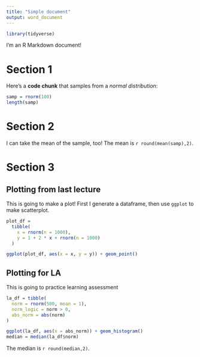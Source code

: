 ```yaml
---
title: "Simple document"
output: word_document
---
```


```r
library(tidyverse)
```


I'm an R Markdown document!

# Section 1

Here's a **code chunk** that samples from 
a _normal distribution_:

```r
samp = rnorm(100)
length(samp)
```

# Section 2

I can take the mean of the sample, too!
The mean is `r round(mean(samp),2)`.

# Section 3

## Plotting from last lecture
This is going to make a plot! First I generate a dataframe, then use `ggplot` to make scatterplot.

```r
plot_df = 
  tibble(
    x = rnorm(n = 1000),
    y = 1 + 2 * x + rnorm(n = 1000)
  )

ggplot(plot_df, aes(x = x, y = y)) + geom_point()
```


## Plotting for LA

This is going to practice learning assessment

```r
la_df = tibble(
  norm = rnorm(500, mean = 1),
  norm_logic = norm > 0,
  abs_norm = abs(norm)
)

ggplot(la_df, aes(x = abs_norm)) + geom_histogram()
median = median(la_df$norm)
```

The median is `r round(median,2)`.
















